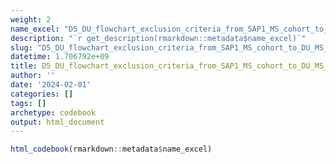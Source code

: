 ```yaml
---
weight: 2
name_excel: "D5_DU_flowchart_exclusion_criteria_from_SAP1_MS_cohort_to_DU_MS_cohort.xlsx"
description: "`r get_description(rmarkdown::metadata$name_excel)`"
slug: "D5_DU_flowchart_exclusion_criteria_from_SAP1_MS_cohort_to_DU_MS_cohort"
datetime: 1.706792e+09
title: D5_DU_flowchart_exclusion_criteria_from_SAP1_MS_cohort_to_DU_MS_cohort
author: ''
date: '2024-02-01'
categories: []
tags: []
archetype: codebook
output: html_document
---
```


```r
html_codebook(rmarkdown::metadata$name_excel)
```
